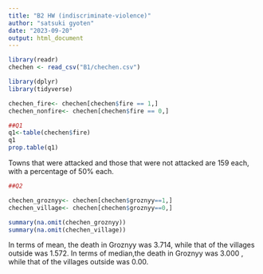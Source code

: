 ```yaml
---
title: "B2 HW (indiscriminate-violence)"
author: "satsuki gyoten"
date: "2023-09-20"
output: html_document
---
```


```r
library(readr)
chechen <- read_csv("B1/chechen.csv")

library(dplyr)
library(tidyverse)

chechen_fire<- chechen[chechen$fire == 1,]
chechen_nonfire<- chechen[chechen$fire == 0,]

```


```r
##Q1
q1<-table(chechen$fire)
q1
prop.table(q1)


```

Towns that were attacked and those that were not attacked are 159 each, with a percentage of 50% each.


```r
##Q2

chechen_groznyy<- chechen[chechen$groznyy==1,]
chechen_village<- chechen[chechen$groznyy==0,]

summary(na.omit(chechen_groznyy))
summary(na.omit(chechen_village))

```
In terms of mean, the death in Groznyy was 3.714, while that of the villages outside was 1.572. In terms of median,the death in Groznyy was 3.000 , while that of the villages outside was 0.00.


```r


```

```r


```

```r


```

```r


```
